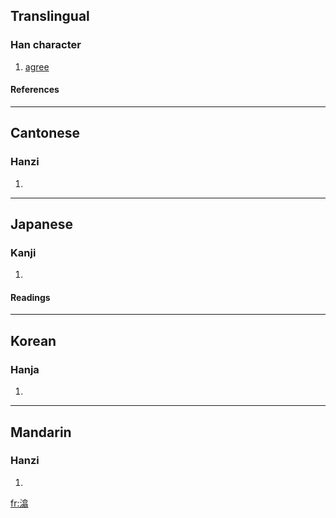==Translingual==
===Han character===
{{Han char|rn=85|rad=水|as=12|sn=15|four=3812<sub>7</sub>|canj=水人口一 (EORM)}}
# [[agree]]
====References====
{{Han ref|kx=0649.110|dkj=18242|dj=1059.060|hdz=31745.070|uh=6F5D|ud=28509|bh=E652|bd=58962}}

----
==Cantonese==
===Hanzi===
{{yue-hanzi|jyut=|y=yap1}}
# {{defn|Cantonese}}

----
==Japanese==
===Kanji===
{{ja-kanji|grade=|rs=水12}}
# {{defn|Japanese}} 
====Readings====
{{ja-readings|on=[[きゅう]] (kyū), [[こう]] (kō), [[おう]] (ō), [[よう]] (yō)|kun=}}

----
==Korean==
===Hanja===
{{ko-hanja|hangeul=흡|eumhun=|rv=heup|mr=hŭp|y=hup}}
# {{defn|Korean}}

----
==Mandarin==
===Hanzi===
{{cmn-hanzi|pin=[[xī]] ([[xi1]])|wg=hsi<sup>1</sup>}}
# {{defn|Mandarin}}

[[fr:潝]]